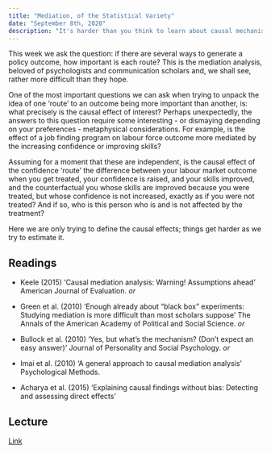 ```yaml
---
title: "Mediation, of the Statistical Variety"
date: "September 8th, 2020"
description: "It's harder than you think to learn about causal mechanisms"
---
```


This week we ask the question: if there are several ways to generate a
policy outcome, how important is each route? This is the mediation
analysis, beloved of psychologists and communication scholars and,
we shall see, rather more difficult than they hope.

One of the most important questions we can ask when trying to unpack
the idea of one 'route' to an outcome being more important than
another, is: what precisely is the causal effect of interest? Perhaps
unexpectedly, the answers to this question require some interesting -
or dismaying depending on your preferences - metaphysical
considerations. For example, is the effect of a job finding
program on labour force outcome more mediated by the increasing confidence
or improving skills?

Assuming for a moment that these are independent, is the causal effect
of the confidence 'route' the difference between your labour market
outcome when you get treated, your confidence is raised, and your
skills improved, and the counterfactual you whose skills are improved
because you were treated, but whose confidence is not increased,
exactly as if you were not treated? And if so, who is this person who
is and is not affected by the treatment?

Here we are only trying to define the causal effects; things get
harder as we try to estimate it.



## Readings

- Keele (2015) 'Causal mediation analysis: Warning! Assumptions ahead'
  American Journal of Evaluation. *or*

- Green et al. (2010) 'Enough already about "black box" experiments:
  Studying mediation is more difficult than most scholars suppose' The
  Annals of the American Academy of Political and Social Science. *or*

- Bullock et al. (2010) 'Yes, but what’s the mechanism? (Don’t expect an
  easy answer)' Journal of Personality and Social Psychology. *or*

- Imai et al. (2010) 'A general approach to causal mediation analysis'
  Psychological Methods.
  
- Acharya et al. (2015) 'Explaining causal findings without bias: Detecting and 
  assessing direct effects'
  

## Lecture

[Link](https://moodle.hertie-school.org/course/index.php?categoryid=266)

